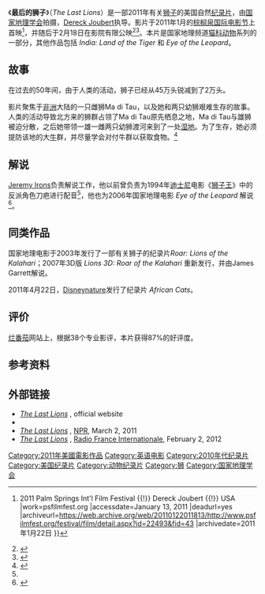 {{Infobox film
| name           = The Last Lions
| image          = Poster of the movie The Last Lions.jpg
| caption        = 电影海报
| director       = Dereck Joubert
| narrator       = [[Jeremy_Irons|Jeremy Irons]]
| music          = [[Alex_Wurman|Alex Wurman]]
| studio         = [[国家地理学会|National Geographic Films]]
| distributor    = Virgil Films
| released       = {{Film date|2011|1|13|[[棕榈泉国际影展|棕榈泉国际影展]]}}
| runtime        = 88 分钟
| country        = 美国
| language       = [[英语|英语]]
}}

《'''最后的狮子'''》（''The Last Lions''）是一部2011年有关[[狮子|狮子]]的美国自然[[纪录片|纪录片]]，由[[国家地理学会|国家地理学会]]拍摄，[[Dereck__Joubert|Dereck  Joubert]]执导。影片于2011年1月的[[棕榈泉国际电影节|棕榈泉国际电影节]]上首映<ref name="psff">{{cite web |url=http://www.psfilmfest.org/festival/film/detail.aspx?id=22493&fid=43 |title=The Last Lions {{!}} 2011 Palm Springs Int'l Film Festival {{!}} Dereck Joubert {{!}} USA |work=psfilmfest.org |accessdate=January 13, 2011 |deadurl=yes |archiveurl=https://web.archive.org/web/20110122011813/http://www.psfilmfest.org/festival/film/detail.aspx?id=22493&fid=43 |archivedate=2011年1月22日 }}</ref>，并随后于2月18日在影院有限公映<ref>{{cite web |url=http://blogs.nationalgeographic.com/blogs/intelligenttravel/2010/12/film-review-the-last-lion.html |title=The Last Lions |first=Giovanna |last=Palatucci |date=December 6, 2010 |work=National Geographic |accessdate=January 30, 2011 |deadurl=yes |archiveurl=https://web.archive.org/web/20101210165054/http://blogs.nationalgeographic.com/blogs/intelligenttravel/2010/12/film-review-the-last-lion.html |archivedate=2010年12月10日 }}</ref><ref>{{cite web |url=http://movies.nationalgeographic.com/movies/last-lions/ |title=The Last Lions - Official Movie Site - National Geographic Movies |publisher=Movies.nationalgeographic.com |accessdate=January 29, 2011 |archive-date=2017-10-11 |archive-url=https://web.archive.org/web/20171011070043/http://movies.nationalgeographic.com/movies/last-lions/ |dead-url=no }}</ref>。本片是国家地理频道[[猫科动物|猫科动物]]系列的一部分，其他作品包括 ''India: Land of the Tiger'' 和 ''Eye of the Leopard''。

== 故事 ==
在过去的50年间，由于人类的活动，狮子已经从45万头锐减到了2万头。

影片聚焦于[[非洲|非洲]]大陆的一只雌狮Ma di Tau，以及她和两只幼狮艰难生存的故事。人类的活动导致北方来的狮群占领了Ma di Tau原先栖息之地，Ma di Tau与雄狮被迫分散，之后她带领一雄一雌两只幼狮渡河来到了一处[[湿地|湿地]]。为了生存，她必须提防该地的大[[牛|牛]]群，并尽量学会对付牛群以获取食物。<ref>{{cite web |url=http://www.washingtonpost.com/wp-dyn/content/article/2009/10/12/AR2009101202403.html |title=Saving the Last Lions |first=Dereck |last=Joubert |date=October 13, 2009 |work=[[The_Washington_Post|The Washington Post]] |accessdate=January 13, 2011 |archive-date=2019-11-18 |archive-url=https://web.archive.org/web/20191118034326/http://www.washingtonpost.com/wp-dyn/content/article/2009/10/12/AR2009101202403.html |dead-url=no }}</ref>

== 解说 ==
[[Jeremy_Irons|Jeremy Irons]]负责解说工作，他以前曾负责为1994年[[迪士尼|迪士尼]]电影《[[狮子王|狮子王]]》中的反派角色刀疤进行配音<ref name="psff"/>，他也为2006年国家地理电影 ''Eye of the Leopard'' 解说<ref>{{cite web |url=http://channel.nationalgeographic.com/channel/tout/2813-show-credits |title=Across the Roof of Africa - Credits - National Geographic Channel- National Geographic Channel |publisher=Channel.nationalgeographic.com |accessdate=January 29, 2011 |archive-date=2012-07-07 |archive-url=https://archive.is/20120707070546/http://channel.nationalgeographic.com/channel/tout/2813-show-credits |dead-url=yes }}</ref>。

== 同类作品 == 

国家地理电影于2003年发行了一部有关狮子的纪录片''Roar: Lions of the Kalahari''；2007年3D版 ''Lions 3D: Roar of the Kalahari'' 重新发行，并由James Garrett解说。

2011年4月22日，[[Disneynature|Disneynature]]发行了纪录片 ''African Cats''。

==评价==
[[烂番茄|烂番茄]]网站上，根据38个专业影评，本片获得87%的好评度。

==参考资料==
{{reflist}}

==外部链接==
* [http://movies.nationalgeographic.com/movies/last-lions/ ''The Last Lions''] {{Wayback|url=http://movies.nationalgeographic.com/movies/last-lions/ |date=20171011070043 }}, official website
* {{IMDb title|1692928|The Last Lions}}
*[http://www.npr.org/2011/03/02/133999157/without-intervention-lions-heading-for-extinction?ft=1&f=1032 ''The Last Lions''] {{Wayback|url=http://www.npr.org/2011/03/02/133999157/without-intervention-lions-heading-for-extinction?ft=1&f=1032 |date=20180913150325 }}, [[NPR|NPR]], March 2, 2011
*[http://custom-made.org.uk/2012/02/02/interview-watching-the-last-lions-with-dereck-and-beverly-joubert/ ''The Last Lions''] {{Wayback|url=http://custom-made.org.uk/2012/02/02/interview-watching-the-last-lions-with-dereck-and-beverly-joubert/ |date=20140505125504 }}, [[Radio_France_Internationale|Radio France Internationale]], February 2, 2012

{{DEFAULTSORT:Last Lions}}
[[Category:2011年美國電影作品|Category:2011年美國電影作品]]
[[Category:英语电影|Category:英语电影]]
[[Category:2010年代纪录片|Category:2010年代纪录片]]
[[Category:美国纪录片|Category:美国纪录片]]
[[Category:动物纪录片|Category:动物纪录片]]
[[Category:狮|Category:狮]]
[[Category:国家地理学会|Category:国家地理学会]]